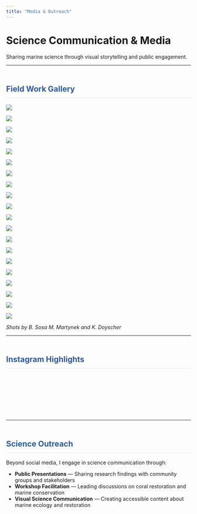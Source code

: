 ```yaml
---
title: "Media & Outreach"
---
```


# Science Communication & Media

Sharing marine science through visual storytelling and public engagement.

---

## Field Work Gallery

::: {layout-ncol=4}
![](images/drone_above_reef.jpg)

![](images/fish_dive.jpg)

![](images/baby crab in the hand.jpg)

![](images/crab-in-hand.jpg)

![](images/reef_work.jpg)

![](images/coral_sponge.jpg)

![](images/upclose_coral.jpg)

![](images/Shedd Night Ops.jpg)

![](images/cage on side wall.jpg)

![](images/cage_in_quarry.jpg)

![](images/algae_quarry.jpg)

![](images/ariel_quarries.JPG)

![](images/two_quarries.jpg)

![](images/heron_survey.jpg)

![](images/Heron_Survey2.jpg)

![](images/reef_lizard.jpg)

![](images/brandon_dive.jpg)

![](images/Crab_quarry_red_algae.jpg)

![](images/Crab_quarry_w_algae.jpg)

![](images/crab_baby.jpg)
:::

*Shots by B. Sosa M. Martynek and K. Doyscher*

---

## Instagram Highlights

<div class="instagram-grid">

<blockquote class="instagram-media" data-instgrm-captioned data-instgrm-permalink="https://www.instagram.com/reel/DIxTkD5om-B/" data-instgrm-version="14"></blockquote>

<blockquote class="instagram-media" data-instgrm-captioned data-instgrm-permalink="https://www.instagram.com/p/C-1RZyLozIO/" data-instgrm-version="14"></blockquote>

<blockquote class="instagram-media" data-instgrm-captioned data-instgrm-permalink="https://www.instagram.com/p/DEa1u-QS3Op/" data-instgrm-version="14"></blockquote>

<blockquote class="instagram-media" data-instgrm-captioned data-instgrm-permalink="https://www.instagram.com/reel/DH4eRfTy3cH/" data-instgrm-version="14"></blockquote>

<blockquote class="instagram-media" data-instgrm-captioned data-instgrm-permalink="https://www.instagram.com/reel/DG3GfYbRVtk/" data-instgrm-version="14"></blockquote>

</div>

<script async src="https://www.instagram.com/embed.js"></script>

---

## Science Outreach

Beyond social media, I engage in science communication through:

- **Public Presentations** — Sharing research findings with community groups and stakeholders
- **Workshop Facilitation** — Leading discussions on coral restoration and marine conservation
- **Visual Science Communication** — Creating accessible content about marine ecology and restoration

<style>
.quarto-layout-panel {
  gap: 0.3em !important;
}

.quarto-layout-panel img {
  border-radius: 8px;
  box-shadow: 0 2px 8px rgba(0,0,0,0.1);
  transition: transform 0.3s ease, box-shadow 0.3s ease;
  object-fit: cover;
  width: 100%;
  height: 200px;
  margin: 0 !important;
  padding: 0 !important;
}

.quarto-layout-panel img:hover {
  transform: translateY(-5px);
  box-shadow: 0 8px 20px rgba(0,0,0,0.2);
  z-index: 10;
}

.quarto-layout-row {
  margin-bottom: 0.3em !important;
}

.instagram-grid {
  display: grid;
  grid-template-columns: repeat(auto-fit, minmax(320px, 1fr));
  gap: 1.5em;
  margin: 2em 0;
}

.instagram-media {
  max-width: 540px !important;
  width: 100% !important;
  margin: 0 auto !important;
}

@media (max-width: 768px) {
  .instagram-grid {
    grid-template-columns: 1fr;
  }
}

h2 {
  color: #2c5aa0;
  border-bottom: 2px solid #e8f4f8;
  padding-bottom: 0.5em;
  margin-top: 2.5em;
}

@media (prefers-color-scheme: dark) {
  h2 {
    border-bottom-color: rgba(44, 90, 160, 0.3);
  }
}
</style>